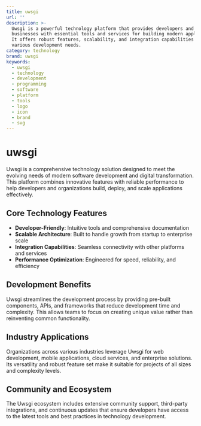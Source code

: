 ```yaml
---
title: uwsgi
url: ''
description: >-
  Uwsgi is a powerful technology platform that provides developers and
  businesses with essential tools and services for building modern applications.
  It offers robust features, scalability, and integration capabilities for
  various development needs.
category: technology
brand: uwsgi
keywords:
  - uwsgi
  - technology
  - development
  - programming
  - software
  - platform
  - tools
  - logo
  - icon
  - brand
  - svg
---
```


# uwsgi

Uwsgi is a comprehensive technology solution designed to meet the evolving needs of modern software development and digital transformation. This platform combines innovative features with reliable performance to help developers and organizations build, deploy, and scale applications effectively.

## Core Technology Features

- **Developer-Friendly**: Intuitive tools and comprehensive documentation
- **Scalable Architecture**: Built to handle growth from startup to enterprise scale
- **Integration Capabilities**: Seamless connectivity with other platforms and services
- **Performance Optimization**: Engineered for speed, reliability, and efficiency

## Development Benefits

Uwsgi streamlines the development process by providing pre-built components, APIs, and frameworks that reduce development time and complexity. This allows teams to focus on creating unique value rather than reinventing common functionality.

## Industry Applications

Organizations across various industries leverage Uwsgi for web development, mobile applications, cloud services, and enterprise solutions. Its versatility and robust feature set make it suitable for projects of all sizes and complexity levels.

## Community and Ecosystem

The Uwsgi ecosystem includes extensive community support, third-party integrations, and continuous updates that ensure developers have access to the latest tools and best practices in technology development.
